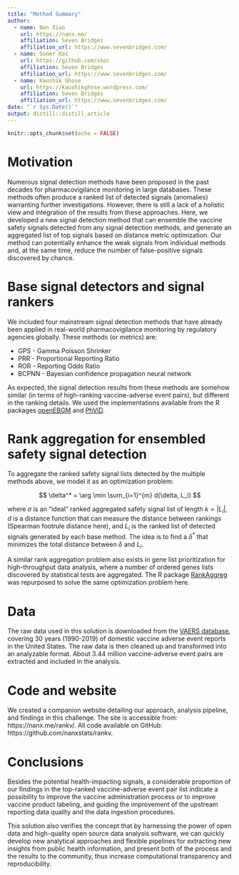 ```yaml
---
title: "Method Summary"
author:
  - name: Nan Xiao
    url: https://nanx.me/
    affiliation: Seven Bridges
    affiliation_url: https://www.sevenbridges.com/
  - name: Soner Koc
    url: https://github.com/skoc
    affiliation: Seven Bridges
    affiliation_url: https://www.sevenbridges.com/
  - name: Kaushik Ghose
    url: https://kaushikghose.wordpress.com/
    affiliation: Seven Bridges
    affiliation_url: https://www.sevenbridges.com/
date: "`r Sys.Date()`"
output: distill::distill_article
---
```


```r
knitr::opts_chunk$set(echo = FALSE)
```

# Motivation

Numerous signal detection methods have been proposed in the past decades for pharmacovigilance monitoring in large databases. These methods often produce a ranked list of detected signals (anomalies) warranting further investigations. However, there is still a lack of a holistic view and integration of the results from these approaches. Here, we developed a new signal detection method that can ensemble the vaccine safety signals detected from any signal detection methods, and generate an aggregated list of top signals based on distance metric optimization. Our method can potentially enhance the weak signals from individual methods and, at the same time, reduce the number of false-positive signals discovered by chance.

# Base signal detectors and signal rankers

We included four mainstream signal detection methods that have already been applied in real-world pharmacovigilance monitoring by regulatory agencies globally. These methods (or metrics) are:

- GPS - Gamma Poisson Shrinker
- PRR - Proportional Reporting Ratio
- ROR - Reporting Odds Ratio
- BCPNN - Bayesian confidence propagation neural network

As expected, the signal detection results from these methods are somehow similar (in terms of high-ranking vaccine-adverse event pairs), but different in the ranking details. We used the implementations available from the R packages [openEBGM](https://cran.r-project.org/package=openEBGM) and [PhViD](https://cran.r-project.org/package=PhViD).

# Rank aggregation for ensembled safety signal detection

To aggregate the ranked safety signal lists detected by the multiple methods above, we model it as an optimization problem:

$$
\delta^* = \arg \min \sum_{i=1}^{m} d(\delta, L_i)
$$

where $\sigma$ is an "ideal" ranked aggregated safety signal list of length $k = |L_i|$, $d$ is a distance function that can measure the distance between rankings (Spearman footrule distance here), and $L_i$ is the ranked list of detected signals generated by each base method. The idea is to find a $\delta^*$ that minimizes the total distance between $\delta$ and $L_i$.

A similar rank aggregation problem also exists in gene list prioritization for high-throughput data analysis, where a number of ordered genes lists discovered by statistical tests are aggregated. The R package [RankAggreg](https://cran.r-project.org/package=RankAggreg) was repurposed to solve the same optimization problem here.

# Data

The raw data used in this solution is downloaded from the [VAERS database](https://vaers.hhs.gov/data.html), covering 30 years (1990-2019) of domestic vaccine adverse event reports in the United States. The raw data is then cleaned up and transformed into an analyzable format. About 3.44 million vaccine-adverse event pairs are extracted and included in the analysis.

# Code and website

We created a companion website detailing our approach, analysis pipeline, and findings in this challenge. The site is accessible from: https://nanx.me/rankv/. All code available on GitHub: https://github.com/nanxstats/rankv.

# Conclusions

Besides the potential health-impacting signals, a considerable proportion of our findings in the top-ranked vaccine-adverse event pair list indicate a possibility to improve the vaccine administration process or to improve vaccine product labeling, and guiding the improvement of the upstream reporting data quality and the data ingestion procedures.

This solution also verifies the concept that by harnessing the power of open data and high-quality open source data analysis software, we can quickly develop new analytical approaches and flexible pipelines for extracting new insights from public health information, and present both of the process and the results to the community, thus increase computational transparency and reproducibility.
